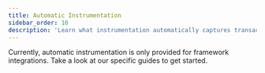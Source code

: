 ```yaml
---
title: Automatic Instrumentation
sidebar_order: 10
description: 'Learn what instrumentation automatically captures transactions.'
---
```


Currently, automatic instrumentation is only provided for framework integrations. Take a look at our specific guides to get started.

<GuideGrid platform="php" />

